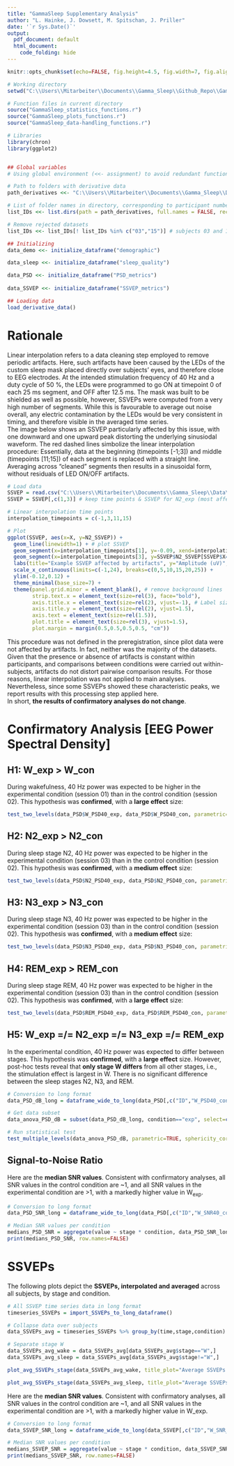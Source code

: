 ```yaml
---
title: "GammaSleep Supplementary Analysis"
author: "L. Hainke, J. Dowsett, M. Spitschan, J. Priller"
date: '`r Sys.Date()`'
output:
  pdf_document: default
  html_document:
    code_folding: hide
---
```


```r
knitr::opts_chunk$set(echo=FALSE, fig.height=4.5, fig.width=7, fig.align="left")
```

```r
# Working directory
setwd("C:\\Users\\Mitarbeiter\\Documents\\Gamma_Sleep\\Github_Repo\\Gamma-Sleep\\Code\\Statistics")

# Function files in current directory
source("GammaSleep_statistics_functions.r")
source("GammaSleep_plots_functions.r")
source("GammaSleep_data-handling_functions.r")

# Libraries
library(chron)
library(ggplot2)


## Global variables
# Using global environment (<<- assignment) to avoid redundant function arguments

# Path to folders with derivative data
path_derivatives <<- "C:\\Users\\Mitarbeiter\\Documents\\Gamma_Sleep\\Data\\Derivatives_supplementary\\" 

# List of folder names in directory, corresponding to participant numbers
list_IDs <<- list.dirs(path = path_derivatives, full.names = FALSE, recursive = FALSE)

# Remove rejected datasets
list_IDs <<- list_IDs[! list_IDs %in% c("03","15")] # subjects 03 and 15 were drop-outs
```

```r
## Initializing 
data_demo <<- initialize_dataframe("demographic")

data_sleep <<- initialize_dataframe("sleep_quality")

data_PSD <<- initialize_dataframe("PSD_metrics")
                        
data_SSVEP <<- initialize_dataframe("SSVEP_metrics")

## Loading data
load_derivative_data()
```

# Rationale

Linear interpolation refers to a data cleaning step employed to remove periodic artifacts. Here, such artifacts have been caused by the LEDs of the custom sleep mask placed directly over subjects' eyes, and therefore close to EEG electrodes. At the intended stimulation frequency of 40 Hz and a duty cycle of 50 %, the LEDs were programmed to go ON at timepoint 0 of each 25 ms segment, and OFF after 12.5 ms. The mask was built to be shielded as well as possible, however, SSVEPs were computed from a very high number of segments. While this is favourable to average out noise overall, any electric contamination by the LEDs would be very consistent in timing, and therefore visible in the averaged time series.  
The image below shows an SSVEP particularly affected by this issue, with one downward and one upward peak distorting the underlying sinusiodal waveform. The red dashed lines simbolize the linear interpolation procedure: Essentially, data at the beginning (timepoints [-1;3]) and middle (timepoints [11;15]) of each segment is replaced with a straight line. Averaging across "cleaned" segments then results in a sinusoidal form, without residuals of LED ON/OFF artifacts.  

```r
# Load data
SSVEP = read.csv("C:\\Users\\Mitarbeiter\\Documents\\Gamma_Sleep\\Data\\Derivatives_main\\24\\Experimental\\24_experimental_SSVEP-output-curves.csv")
SSVEP = SSVEP[,c(1,3)] # keep time points & SSVEP for N2_exp (most affected)

# Linear interpolation time points
interpolation_timepoints = c(-1,3,11,15)

# Plot
ggplot(SSVEP, aes(x=X, y=N2_SSVEP)) +
  geom_line(linewidth=1) + # plot SSVEP
  geom_segment(x=interpolation_timepoints[1], y=-0.09, xend=interpolation_timepoints[2], yend=SSVEP$N2_SSVEP[SSVEP$X==interpolation_timepoints[2]], colour="red", linetype="dashed", size=1.2) + # First interpolation segment
  geom_segment(x=interpolation_timepoints[3], y=SSVEP$N2_SSVEP[SSVEP$X==interpolation_timepoints[3]], xend=interpolation_timepoints[4], yend=SSVEP$N2_SSVEP[SSVEP$X==interpolation_timepoints[4]], colour="red", linetype="dashed", size=1.2) + # Second interpolation segment
  labs(title="Example SSVEP affected by artifacts", y="Amplitude (uV)", x="Time (ms)") +
  scale_x_continuous(limits=c(-1,24), breaks=c(0,5,10,15,20,25)) +
  ylim(-0.12,0.12) +
  theme_minimal(base_size=7) +
  theme(panel.grid.minor = element_blank(), # remove background lines
        strip.text.x = element_text(size=rel(3), face="bold"),
        axis.title.x = element_text(size=rel(2), vjust=-1), # Label sizes, relative
        axis.title.y = element_text(size=rel(2), vjust=1.5),
        axis.text = element_text(size=rel(1.5)), 
        plot.title = element_text(size=rel(3), vjust=1.5),
        plot.margin = margin(0.5,0.5,0.5,0.5, "cm"))

```

This procedure was not defined in the preregistration, since pilot data were not affected by artifacts. In fact, neither was the majority of the datasets. Given that the presence or absence of artifacts is constant within participants, and comparisons between conditions were carried out within-subjects, artifacts do not distort pairwise comparison results. For those reasons, linear interpolation was not applied to main analyses. Nevertheless, since some SSVEPs showed these characteristic peaks, we report results with this processing step applied here.  
In short, **the results of confirmatory analyses do not change**.  

# Confirmatory Analysis [EEG Power Spectral Density]

## H1: W_exp > W_con

During wakefulness, 40 Hz power was expected to be higher in the experimental condition (session 01) than in the control condition (session 02). This hypothesis was **confirmed**, with a **large effect** size:  

```r
test_two_levels(data_PSD$W_PSD40_exp, data_PSD$W_PSD40_con, parametric=TRUE, alternative="greater")
```

## H2: N2_exp > N2_con

During sleep stage N2, 40 Hz power was expected to be higher in the experimental condition (session 03) than in the control condition (session 02). This hypothesis was **confirmed**, with a **medium effect** size:  

```r
test_two_levels(data_PSD$N2_PSD40_exp, data_PSD$N2_PSD40_con, parametric=TRUE, alternative="greater")
```

## H3: N3_exp > N3_con

During sleep stage N3, 40 Hz power was expected to be higher in the experimental condition (session 03) than in the control condition (session 02). This hypothesis was **confirmed**, with a **medium effect** size:  

```r
test_two_levels(data_PSD$N3_PSD40_exp, data_PSD$N3_PSD40_con, parametric=TRUE, alternative="greater")
```

## H4: REM_exp > REM_con

During sleep stage REM, 40 Hz power was expected to be higher in the experimental condition (session 03) than in the control condition (session 02). This hypothesis was **confirmed**, with a **large effect** size:  

```r
test_two_levels(data_PSD$REM_PSD40_exp, data_PSD$REM_PSD40_con, parametric=FALSE, alternative="greater")
```

## H5: W_exp =/= N2_exp =/= N3_exp =/= REM_exp

In the experimental condition, 40 Hz power was expected to differ between stages. This hypothesis was **confirmed**, with a **large effect** size. However, post-hoc tests reveal that **only stage W differs** from all other stages, i.e., the stimulation effect is largest in W. There is no significant difference between the sleep stages N2, N3, and REM.

```r
# Conversion to long format
data_PSD_dB_long = dataframe_wide_to_long(data_PSD[,c("ID","W_PSD40_con","N2_PSD40_con","N3_PSD40_con","REM_PSD40_con","W_PSD40_exp","N2_PSD40_exp","N3_PSD40_exp","REM_PSD40_exp")])

# Get data subset
data_anova_PSD_dB = subset(data_PSD_dB_long, condition=="exp", select=c(ID,stage,value))

# Run statistical test
test_multiple_levels(data_anova_PSD_dB, parametric=TRUE, sphericity_correction="greenhouse-geisser")
```

## Signal-to-Noise Ratio

Here are the **median SNR values**. Consistent with confirmatory analyses, all SNR values in the control condition are ~1, and all SNR values in the experimental condition are >1, with a markedly higher value in W~exp~. 

```r
# Conversion to long format
data_PSD_SNR_long = dataframe_wide_to_long(data_PSD[,c("ID","W_SNR40_con","N2_SNR40_con","N3_SNR40_con","REM_SNR40_con","W_SNR40_exp","N2_SNR40_exp","N3_SNR40_exp","REM_SNR40_exp")])

# Median SNR values per condition
medians_PSD_SNR = aggregate(value ~ stage * condition, data_PSD_SNR_long, median) # mean likely biased by outliers
print(medians_PSD_SNR, row.names=FALSE)
```

# SSVEPs

The following plots depict the **SSVEPs, interpolated and averaged** across all subjects, by stage and condition.

```r
# All SSVEP time series data in long format
timeseries_SSVEPs = import_SSVEPs_to_long_dataframe()

# Collapse data over subjects
data_SSVEPs_avg = timeseries_SSVEPs %>% group_by(time,stage,condition) %>% summarise_at(vars("value"), mean)

# Separate stage W
data_SSVEPs_avg_wake = data_SSVEPs_avg[data_SSVEPs_avg$stage=="W",]
data_SSVEPs_avg_sleep = data_SSVEPs_avg[data_SSVEPs_avg$stage!="W",]
```
  
```r
plot_avg_SSVEPs_stage(data_SSVEPs_avg_wake, title_plot="Average SSVEPs - Wake")
```
  
```r
plot_avg_SSVEPs_stage(data_SSVEPs_avg_sleep, title_plot="Average SSVEPs - Sleep")
```

Here are the **median SNR values**. Consistent with confirmatory analyses, all SNR values in the control condition are ~1, and all SNR values in the experimental condition are >1, with a markedly higher value in W_exp. 

```r
# Conversion to long format
data_SSVEP_SNR_long = dataframe_wide_to_long(data_SSVEP[,c("ID","W_SNR_con","N2_SNR_con","N3_SNR_con","REM_SNR_con","W_SNR_exp","N2_SNR_exp","N3_SNR_exp","REM_SNR_exp")])

# Median SNR values per condition
medians_SSVEP_SNR = aggregate(value ~ stage * condition, data_SSVEP_SNR_long, median) # mean likely biased by outliers
print(medians_SSVEP_SNR, row.names=FALSE)
```





